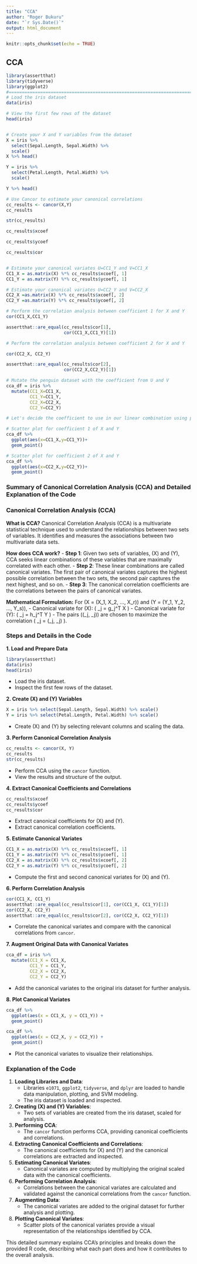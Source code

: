 ```yaml
---
title: "CCA"
author: "Roger Bukuru"
date: "`r Sys.Date()`"
output: html_document
---
```


```r
knitr::opts_chunk$set(echo = TRUE)
```

## CCA

```r
library(assertthat)
library(tidyverse)
library(ggplot2)
#==============================================================================
# Load the iris dataset
data(iris)

# View the first few rows of the dataset
head(iris)


# Create your X and Y variables from the dataset
X = iris %>% 
  select(Sepal.Length, Sepal.Width) %>%
  scale()
X %>% head()

Y = iris %>%
  select(Petal.Length, Petal.Width) %>%
  scale()

Y %>% head()

# Use Cancor to estimate your canonical correlations 
cc_results <- cancor(X,Y)
cc_results

str(cc_results)

cc_results$xcoef

cc_results$ycoef

cc_results$cor


# Estimate your canonical variates U=CC1_Y and V=CC1_X
CC1_X = as.matrix(X) %*% cc_results$xcoef[, 1]
CC1_Y = as.matrix(Y) %*% cc_results$ycoef[, 1]

# Estimate your canonical variates U=CC2_Y and V=CC2_X
CC2_X =as.matrix(X) %*% cc_results$xcoef[, 2]
CC2_Y =as.matrix(Y) %*% cc_results$ycoef[, 2]

# Perform the correlation analysis between coefficient 1 for X and Y
cor(CC1_X,CC1_Y)

assertthat::are_equal(cc_results$cor[1], 
                      cor(CC1_X,CC1_Y)[1])

# Perform the correlation analysis between coefficient 2 for X and Y

cor(CC2_X, CC2_Y)

assertthat::are_equal(cc_results$cor[2], 
                      cor(CC2_X,CC2_Y)[1])

# Mutate the penguin dataset with the coefficient from U and V
cca_df = iris %>% 
  mutate(CC1_X=CC1_X,
         CC1_Y=CC1_Y,
         CC2_X=CC2_X,
         CC2_Y=CC2_Y)

# Let's decide the coefficient to use in our linear combination using plot

# Scatter plot for coefficient 1 of X and Y
cca_df %>% 
  ggplot(aes(x=CC1_X,y=CC1_Y))+
  geom_point()

# Scatter plot for coefficient 2 of X and Y
cca_df %>% 
  ggplot(aes(x=CC2_X,y=CC2_Y))+
  geom_point()
```


### Summary of Canonical Correlation Analysis (CCA) and Detailed Explanation of the Code

### Canonical Correlation Analysis (CCA)

**What is CCA?**
Canonical Correlation Analysis (CCA) is a multivariate statistical technique used to understand the relationships between two sets of variables. It identifies and measures the associations between two multivariate data sets.

**How does CCA work?**
- **Step 1**: Given two sets of variables, \(X\) and \(Y\), CCA seeks linear combinations of these variables that are maximally correlated with each other.
- **Step 2**: These linear combinations are called canonical variates. The first pair of canonical variates captures the highest possible correlation between the two sets, the second pair captures the next highest, and so on.
- **Step 3**: The canonical correlation coefficients are the correlations between the pairs of canonical variates.

**Mathematical Formulation:**
For \(X = (X_1, X_2, ..., X_r)\) and \(Y = (Y_1, Y_2, ..., Y_s)\),
- Canonical variate for \(X\): \( \xi_j = g_j^T X \)
- Canonical variate for \(Y\): \( \omega_j = h_j^T Y \)
- The pairs \((\xi_j, \omega_j)\) are chosen to maximize the correlation \( \rho_j = \text{corr}(\xi_j, \omega_j) \).

### Steps and Details in the Code

**1. Load and Prepare Data**
```r
library(assertthat)
data(iris)
head(iris)
```
- Load the iris dataset.
- Inspect the first few rows of the dataset.

**2. Create \(X\) and \(Y\) Variables**
```r
X = iris %>% select(Sepal.Length, Sepal.Width) %>% scale()
Y = iris %>% select(Petal.Length, Petal.Width) %>% scale()
```
- Create \(X\) and \(Y\) by selecting relevant columns and scaling the data.

**3. Perform Canonical Correlation Analysis**
```r
cc_results <- cancor(X, Y)
cc_results
str(cc_results)
```
- Perform CCA using the `cancor` function.
- View the results and structure of the output.

**4. Extract Canonical Coefficients and Correlations**
```r
cc_results$xcoef
cc_results$ycoef
cc_results$cor
```
- Extract canonical coefficients for \(X\) and \(Y\).
- Extract canonical correlation coefficients.

**5. Estimate Canonical Variates**
```r
CC1_X = as.matrix(X) %*% cc_results$xcoef[, 1]
CC1_Y = as.matrix(Y) %*% cc_results$ycoef[, 1]
CC2_X = as.matrix(X) %*% cc_results$xcoef[, 2]
CC2_Y = as.matrix(Y) %*% cc_results$ycoef[, 2]
```
- Compute the first and second canonical variates for \(X\) and \(Y\).

**6. Perform Correlation Analysis**
```r
cor(CC1_X, CC1_Y)
assertthat::are_equal(cc_results$cor[1], cor(CC1_X, CC1_Y)[1])
cor(CC2_X, CC2_Y)
assertthat::are_equal(cc_results$cor[2], cor(CC2_X, CC2_Y)[1])
```
- Correlate the canonical variates and compare with the canonical correlations from `cancor`.

**7. Augment Original Data with Canonical Variates**
```r
cca_df = iris %>% 
  mutate(CC1_X = CC1_X,
         CC1_Y = CC1_Y,
         CC2_X = CC2_X,
         CC2_Y = CC2_Y)
```
- Add the canonical variates to the original iris dataset for further analysis.

**8. Plot Canonical Variates**
```r
cca_df %>% 
  ggplot(aes(x = CC1_X, y = CC1_Y)) +
  geom_point()

cca_df %>% 
  ggplot(aes(x = CC2_X, y = CC2_Y)) +
  geom_point()
```
- Plot the canonical variates to visualize their relationships.

### Explanation of the Code

1. **Loading Libraries and Data**:
   - Libraries `e1071`, `ggplot2`, `tidyverse`, and `dplyr` are loaded to handle data manipulation, plotting, and SVM modeling.
   - The iris dataset is loaded and inspected.

2. **Creating \(X\) and \(Y\) Variables**:
   - Two sets of variables are created from the iris dataset, scaled for analysis.

3. **Performing CCA**:
   - The `cancor` function performs CCA, providing canonical coefficients and correlations.

4. **Extracting Canonical Coefficients and Correlations**:
   - The canonical coefficients for \(X\) and \(Y\) and the canonical correlations are extracted and inspected.

5. **Estimating Canonical Variates**:
   - Canonical variates are computed by multiplying the original scaled data with the canonical coefficients.

6. **Performing Correlation Analysis**:
   - Correlations between the canonical variates are calculated and validated against the canonical correlations from the `cancor` function.

7. **Augmenting Data**:
   - The canonical variates are added to the original dataset for further analysis and plotting.

8. **Plotting Canonical Variates**:
   - Scatter plots of the canonical variates provide a visual representation of the relationships identified by CCA.

This detailed summary explains CCA's principles and breaks down the provided R code, describing what each part does and how it contributes to the overall analysis.